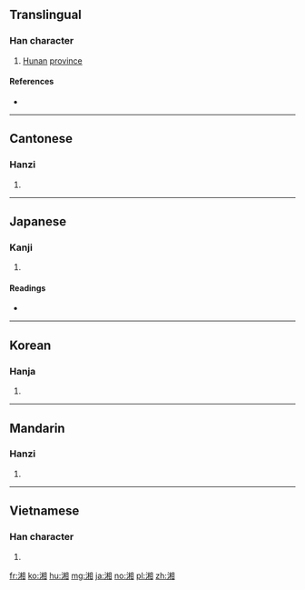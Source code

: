 ==Translingual==

===Han character===
{{Han char|rn=85|rad=水|as=09|sn=12|four=36100|canj=EDBU}}

# [[Hunan]] [[province]]

====References====
* {{Han ref|kx=0637.110|dkj=17842|dj=1044.090|hdz=31670.040|uh=6E58|ud=28248|bh=B4F0|bd=46320}}

----

==Cantonese==

===Hanzi===
{{yue-hanzi|jyut=[[soeng1]]|y=seung1}}

# {{defn|lang=yue|sort=水09}}

----

==Japanese==

===Kanji===
{{ja-kanji|grade=|rs=水09}}

# {{defn|lang=ja|sort=水09}}

====Readings====
* {{ja-readings|on=[[しょう]] (shō), [[そう]] (sō)|kun=[[にる]] (niru)}}

----

==Korean==

===Hanja===
{{ko-hanja|hangeul=상|eumhun=|rv=sang|mr=sang|y=sang}}

# {{defn|lang=ko|sort=水09}}

----

==Mandarin==

===Hanzi===
{{cmn-hanzi|pin=[[xiāng]] ([[xiang1]])|wg=hsiang<sup>1</sup>}}

# {{defn|lang=cmn|sort=水09}}

----

==Vietnamese==

===Han character===
{{vi-hantu|[[tương]]|rs=水09}}

# {{defn|lang=vi|sort=水09}}

[[fr:湘]]
[[ko:湘]]
[[hu:湘]]
[[mg:湘]]
[[ja:湘]]
[[no:湘]]
[[pl:湘]]
[[zh:湘]]